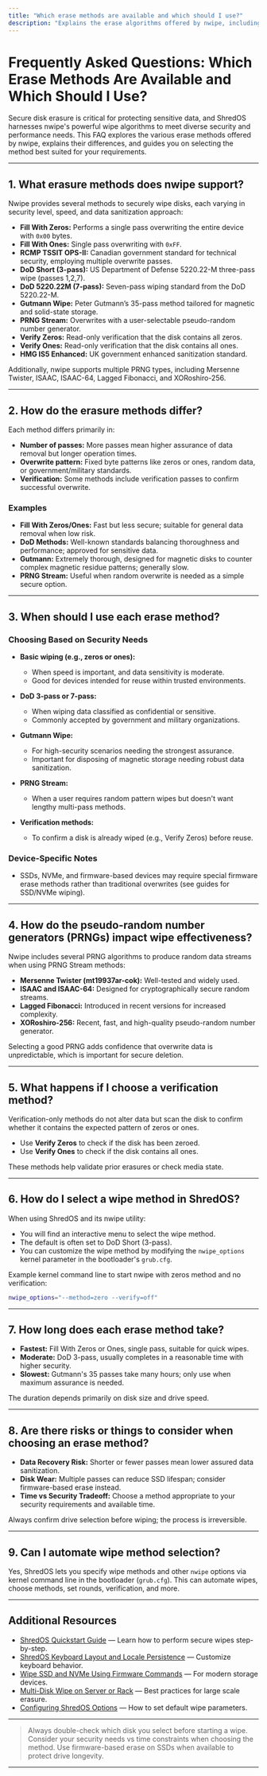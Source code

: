 ```yaml
---
title: "Which erase methods are available and which should I use?"
description: "Explains the erase algorithms offered by nwipe, including DoD, Gutmann, PRNG, and others. Provides guidance on when to select each method based on security needs and time constraints."
---
```


# Frequently Asked Questions: Which Erase Methods Are Available and Which Should I Use?

Secure disk erasure is critical for protecting sensitive data, and ShredOS harnesses nwipe's powerful wipe algorithms to meet diverse security and performance needs. This FAQ explores the various erase methods offered by nwipe, explains their differences, and guides you on selecting the method best suited for your requirements.

---

## 1. What erasure methods does nwipe support?

Nwipe provides several methods to securely wipe disks, each varying in security level, speed, and data sanitization approach:

- **Fill With Zeros:** Performs a single pass overwriting the entire device with `0x00` bytes.
- **Fill With Ones:** Single pass overwriting with `0xFF`.
- **RCMP TSSIT OPS-II:** Canadian government standard for technical security, employing multiple overwrite passes.
- **DoD Short (3-pass):** US Department of Defense 5220.22-M three-pass wipe (passes 1,2,7).
- **DoD 5220.22M (7-pass):** Seven-pass wiping standard from the DoD 5220.22-M.
- **Gutmann Wipe:** Peter Gutmann’s 35-pass method tailored for magnetic and solid-state storage.
- **PRNG Stream:** Overwrites with a user-selectable pseudo-random number generator.
- **Verify Zeros:** Read-only verification that the disk contains all zeros.
- **Verify Ones:** Read-only verification that the disk contains all ones.
- **HMG IS5 Enhanced:** UK government enhanced sanitization standard.

Additionally, nwipe supports multiple PRNG types, including Mersenne Twister, ISAAC, ISAAC-64, Lagged Fibonacci, and XORoshiro-256.

---

## 2. How do the erasure methods differ?

Each method differs primarily in:

- **Number of passes:** More passes mean higher assurance of data removal but longer operation times.
- **Overwrite pattern:** Fixed byte patterns like zeros or ones, random data, or government/military standards.
- **Verification:** Some methods include verification passes to confirm successful overwrite.

### Examples
- **Fill With Zeros/Ones:** Fast but less secure; suitable for general data removal when low risk.
- **DoD Methods:** Well-known standards balancing thoroughness and performance; approved for sensitive data.
- **Gutmann:** Extremely thorough, designed for magnetic disks to counter complex magnetic residue patterns; generally slow.
- **PRNG Stream:** Useful when random overwrite is needed as a simple secure option.

---

## 3. When should I use each erase method?

### Choosing Based on Security Needs
- **Basic wiping (e.g., zeros or ones):**
  - When speed is important, and data sensitivity is moderate.
  - Good for devices intended for reuse within trusted environments.

- **DoD 3-pass or 7-pass:**
  - When wiping data classified as confidential or sensitive.
  - Commonly accepted by government and military organizations.

- **Gutmann Wipe:**
  - For high-security scenarios needing the strongest assurance.
  - Important for disposing of magnetic storage needing robust data sanitization.

- **PRNG Stream:**
  - When a user requires random pattern wipes but doesn't want lengthy multi-pass methods.

- **Verification methods:**
  - To confirm a disk is already wiped (e.g., Verify Zeros) before reuse.

### Device-Specific Notes
- SSDs, NVMe, and firmware-based devices may require special firmware erase methods rather than traditional overwrites (see guides for SSD/NVMe wiping).

---

## 4. How do the pseudo-random number generators (PRNGs) impact wipe effectiveness?

Nwipe includes several PRNG algorithms to produce random data streams when using PRNG Stream methods:

- **Mersenne Twister (mt19937ar-cok):** Well-tested and widely used.
- **ISAAC and ISAAC-64:** Designed for cryptographically secure random streams.
- **Lagged Fibonacci:** Introduced in recent versions for increased complexity.
- **XORoshiro-256:** Recent, fast, and high-quality pseudo-random number generator.

Selecting a good PRNG adds confidence that overwrite data is unpredictable, which is important for secure deletion.

---

## 5. What happens if I choose a verification method?

Verification-only methods do not alter data but scan the disk to confirm whether it contains the expected pattern of zeros or ones.

- Use **Verify Zeros** to check if the disk has been zeroed.
- Use **Verify Ones** to check if the disk contains all ones.

These methods help validate prior erasures or check media state.

---

## 6. How do I select a wipe method in ShredOS?

When using ShredOS and its nwipe utility:

- You will find an interactive menu to select the wipe method.
- The default is often set to DoD Short (3-pass).
- You can customize the wipe method by modifying the `nwipe_options` kernel parameter in the bootloader's `grub.cfg`.

Example kernel command line to start nwipe with zeros method and no verification:

```bash
nwipe_options="--method=zero --verify=off"
```

---

## 7. How long does each erase method take?

- **Fastest:** Fill With Zeros or Ones, single pass, suitable for quick wipes.
- **Moderate:** DoD 3-pass, usually completes in a reasonable time with higher security.
- **Slowest:** Gutmann's 35 passes take many hours; only use when maximum assurance is needed.

The duration depends primarily on disk size and drive speed.

---

## 8. Are there risks or things to consider when choosing an erase method?

- **Data Recovery Risk:** Shorter or fewer passes mean lower assured data sanitization.
- **Disk Wear:** Multiple passes can reduce SSD lifespan; consider firmware-based erase instead.
- **Time vs Security Tradeoff:** Choose a method appropriate to your security requirements and available time.

Always confirm drive selection before wiping; the process is irreversible.

---

## 9. Can I automate wipe method selection?

Yes, ShredOS lets you specify wipe methods and other `nwipe` options via kernel command line in the bootloader (`grub.cfg`). This can automate wipes, choose methods, set rounds, verification, and more.

---

## Additional Resources

- [ShredOS Quickstart Guide](../guides/getting-started-workflows/quickstart-guide) — Learn how to perform secure wipes step-by-step.
- [ShredOS Keyboard Layout and Locale Persistence](../guides/advanced-usage-customization/keyboard-locale-persistence) — Customize keyboard behavior.
- [Wipe SSD and NVMe Using Firmware Commands](../guides/expert-practices-special-cases/firmware-enhanced-erase-ssd-nvme) — For modern storage devices.
- [Multi-Disk Wipe on Server or Rack](../guides/expert-practices-special-cases/multi-disk-wipe-server-rack) — Best practices for large scale erasure.
- [Configuring ShredOS Options](../getting-started/first-use-configuration/configuring-options) — How to set default wipe parameters.

---

> <Check>
> Always double-check which disk you select before starting a wipe.
> Consider your security needs vs time constraints when choosing the method.
> Use firmware-based erase on SSDs when available to protect drive longevity.
> </Check>

---